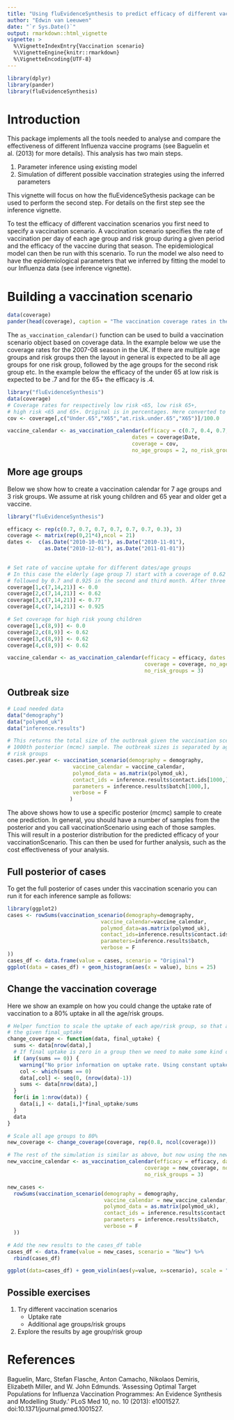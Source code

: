 ```yaml
---
title: "Using fluEvidenceSynthesis to predict efficacy of different vaccination scenarios"
author: "Edwin van Leeuwen"
date: "`r Sys.Date()`"
output: rmarkdown::html_vignette
vignette: >
  %\VignetteIndexEntry{Vaccination scenario}
  %\VignetteEngine{knitr::rmarkdown}
  %\VignetteEncoding{UTF-8}
---
```


```r
library(dplyr)
library(pander)
library(fluEvidenceSynthesis)
```

# Introduction

This package implements all the tools needed to analyse and compare the effectiveness of different Influenza vaccine programs (see Baguelin et al. (2013) for more details). This analysis has two main steps.

#. Parameter inference using existing model
#. Simulation of different possible vaccination strategies using the inferred parameters

This vignette will focus on how the fluEvidenceSythesis package can be used to perform the second step. For details on the first step see the inference vignette.

To test the efficacy of different vaccination scenarios you first need to specify a vaccination scenario. A vaccination scenario specifies the rate of vaccination per day of each age group and risk group during a given period and the efficacy of the vaccine during that season. The epidemiological model can then be run with this scenario. To run the model we also need to have the epidemiological parameters that we inferred by fitting the model to our Influenza data (see inference vignette).

# Building a vaccination scenario

```r
data(coverage)
pander(head(coverage), caption = "The vaccination coverage rates in the UK in season 2007-08. Note that this only shows the first 6 weeks of data")
```

The `as_vaccination_calendar()` function can be used to build a vaccination scenario object based on coverage data. In the example below we use the coverage rates for the 2007-08 season in the UK. If there are multiple age groups and risk groups then the layout in general is expected to be all age groups for one risk group, followed by the age groups for the second risk group etc. In the example below the efficacy of the under 65 at low risk is expected to be $.7$ and for the 65+ the efficacy is $.4$.

```r
library("fluEvidenceSynthesis")
data(coverage)
# Coverage rates for respectively low risk <65, low risk 65+,
# high risk <65 and 65+. Original is in percentages. Here converted to fraction
cov <- coverage[,c("Under.65","X65","at.risk.under.65","X65")]/100.0

vaccine_calendar <- as_vaccination_calendar(efficacy = c(0.7, 0.4, 0.7, 0.4), 
                                        dates = coverage$Date,
                                        coverage = cov, 
                                        no_age_groups = 2, no_risk_groups = 2)
```

## More age groups

Below we show how to create a vaccination calendar for 7 age groups and 3 risk groups. We assume at risk young children and 65 year and older get a vaccine.
```r
library("fluEvidenceSynthesis")

efficacy <- rep(c(0.7, 0.7, 0.7, 0.7, 0.7, 0.7, 0.3), 3)
coverage <- matrix(rep(0,21*4),ncol = 21)
dates <-  c(as.Date("2010-10-01"), as.Date("2010-11-01"),
            as.Date("2010-12-01"), as.Date("2011-01-01"))

  
# Set rate of vaccine uptake for different dates/age groups
# In this case the elderly (age group 7) start with a coverage of 0.62 in the first month
# followed by 0.7 and 0.925 in the second and third month. After three months the total uptake will be.
coverage[1,c(7,14,21)] <- 0.0
coverage[2,c(7,14,21)] <- 0.62
coverage[3,c(7,14,21)] <- 0.77
coverage[4,c(7,14,21)] <- 0.925

# Set coverage for high risk young children
coverage[1,c(8,9)] <- 0.0
coverage[2,c(8,9)] <- 0.62
coverage[3,c(8,9)] <- 0.62
coverage[4,c(8,9)] <- 0.62

vaccine_calendar <- as_vaccination_calendar(efficacy = efficacy, dates = dates, 
                                            coverage = coverage, no_age_groups = 7,
                                            no_risk_groups = 3)
```

## Outbreak size

```r
# Load needed data
data("demography")
data("polymod_uk")
data("inference.results")

# This returns the total size of the outbreak given the vaccination scenario and the
# 1000th posterior (mcmc) sample. The outbreak sizes is separated by age group and 
# risk groups
cases.per.year <- vaccination_scenario(demography = demography,
                     vaccine_calendar = vaccine_calendar,
                     polymod_data = as.matrix(polymod_uk),
                     contact_ids = inference.results$contact.ids[1000,],
                     parameters = inference.results$batch[1000,],
                     verbose = F
                    )
```

The above shows how to use a specific posterior (mcmc) sample to create one prediction. In general, you should have a number of samples from the posterior and you call vaccinationScenario using each of those samples. This will result in a posterior distribution for the predicted efficacy of your vaccinationScenario. This can then be used for further analysis, such as the cost effectiveness of your analysis.

## Full posterior of cases

To get the full posterior of cases under this vaccination scenario you can run it for each inference sample as follows:

```r
library(ggplot2)
cases <- rowSums(vaccination_scenario(demography=demography,
                              vaccine_calendar=vaccine_calendar,
                              polymod_data=as.matrix(polymod_uk),
                              contact_ids=inference.results$contact.ids,
                              parameters=inference.results$batch,
                              verbose = F
))
cases_df <- data.frame(value = cases, scenario = "Original")
ggplot(data = cases_df) + geom_histogram(aes(x = value), bins = 25)
```

## Change the vaccination coverage

Here we show an example on how you could change the uptake rate of vaccination to a 80% uptake in all the age/risk groups.

```r
# Helper function to scale the uptake of each age/risk group, so that at the end of the vaccination period the vaccination is equal to 
# the given final_uptake
change_coverage <- function(data, final_uptake) {
  sums <- data[nrow(data),]
  # If final uptake is zero in a group then we need to make some kind of assumption on uptake rate over time
  if (any(sums == 0)) {
    warning("No prior information on uptake rate. Using constant uptake rate")
    col <- which(sums == 0)
    data[,col] <- seq(0, (nrow(data)-1))
    sums <- data[nrow(data),]    
  }
  for(i in 1:nrow(data)) {
    data[i,] <- data[i,]*final_uptake/sums
  }
  data
}

# Scale all age groups to 80%
new_coverage <- change_coverage(coverage, rep(0.8, ncol(coverage)))

# The rest of the simulation is similar as above, but now using the new_calendar
new_vaccine_calendar <- as_vaccination_calendar(efficacy = efficacy, dates = dates, 
                                            coverage = new_coverage, no_age_groups = 7,
                                            no_risk_groups = 3)

new_cases <- 
  rowSums(vaccination_scenario(demography = demography,
                               vaccine_calendar = new_vaccine_calendar,
                               polymod_data = as.matrix(polymod_uk),
                               contact_ids = inference.results$contact.ids,
                               parameters = inference.results$batch,
                               verbose = F
  ))

# Add the new results to the cases_df table
cases_df <- data.frame(value = new_cases, scenario = "New") %>%
  rbind(cases_df)

ggplot(data=cases_df) + geom_violin(aes(y=value, x=scenario), scale = "width")
```

## Possible exercises

1. Try different vaccination scenarios
    - Uptake rate
    - Additional age groups/risk groups
2. Explore the results by age group/risk group

# References

Baguelin, Marc, Stefan Flasche, Anton Camacho, Nikolaos Demiris, Elizabeth Miller, and W. John Edmunds. ‘Assessing Optimal Target Populations for Influenza Vaccination Programmes: An Evidence Synthesis and Modelling Study.’ PLoS Med 10, no. 10 (2013): e1001527. doi:10.1371/journal.pmed.1001527.

